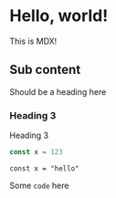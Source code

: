 # Hello, world!

This is MDX!

## Sub content

Should be a heading here

### Heading 3

Heading 3

```js
const x = 123
```

```tsx
const x = "hello"
```

Some `code` here
